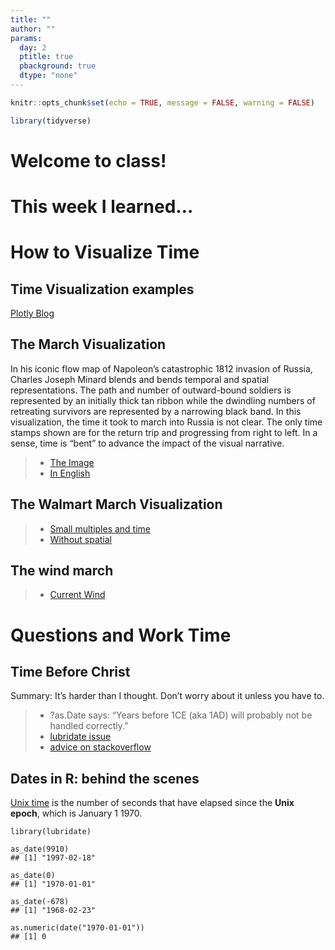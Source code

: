 ```yaml
---
title: ""
author: ""
params:
  day: 2
  ptitle: true
  pbackground: true
  dtype: "none"
---
```


```r
knitr::opts_chunk$set(echo = TRUE, message = FALSE, warning = FALSE)

library(tidyverse)
```

# Welcome to class! {data-background=#e8c35d}

# This week I learned... {data-background=#e8c35d}

# How to Visualize Time {data-background=#e8c35d}

## Time Visualization examples

[Plotly Blog](https://plotlyblog.tumblr.com/post/117105992082/time-series-graphs-eleven-stunning-ways-you-can)

## The March Visualization

In his iconic flow map of Napoleon's catastrophic 1812 invasion of Russia, Charles Joseph Minard blends and bends temporal and spatial representations. The path and number of outward-bound soldiers is represented by an initially thick tan ribbon while the dwindling numbers of retreating survivors are represented by a narrowing black band. In this visualization, the time it took to march into Russia is not clear. The only time stamps shown are for the return trip and progressing from right to left. In a sense, time is "bent" to advance the impact of the visual narrative.

> - [The Image](http://uxmag.com/sites/default/files/uploads/whitney-its-about-time/Minard.png)
> - [In English](https://en.wikipedia.org/wiki/Charles_Joseph_Minard#/media/File:Minard_Update.png)

## The Walmart March Visualization

> - [Small multiples and time](http://excelcharts.com/wp-content/uploads/2012/06/walmart-growth-micromaps1.png)
> - [Without spatial](http://excelcharts.com/wp-content/uploads/2012/06/walmart-reorderable-matrix.png)

## The wind march

> - [Current Wind](http://hint.fm/wind/)

# Questions and Work Time {data-background=#e8c35d}

## Time Before Christ

Summary: It's harder than I thought. Don't worry about it unless you have to.

>- ?as.Date says: "Years before 1CE (aka 1AD) will probably not be handled correctly."
>- [lubridate issue](https://github.com/tidyverse/lubridate/issues/2)
>- [advice on stackoverflow](https://stackoverflow.com/questions/877366/what-is-the-best-way-to-handle-dates-before-christ-in-c-net)

## Dates in R: behind the scenes

[Unix time](https://en.wikipedia.org/wiki/Unix_time) is the number of seconds that have elapsed since the **Unix epoch**, which is January 1 1970.

```
library(lubridate)

as_date(9910)
## [1] "1997-02-18"

as_date(0)
## [1] "1970-01-01"

as_date(-678)
## [1] "1968-02-23"

as.numeric(date("1970-01-01"))
## [1] 0
```

<!----------
## default lubridate time zone: UTC

[Coordinated Universal Time (UTC)]() is the default time zone in lubridate. If you load date data or convert something to a date without specifiying the time zone, UTC is used.

## Move into R

[code](http://ktoutloud.github.io/classslides/math335/dates_day2_notes.R)
---------------------->
